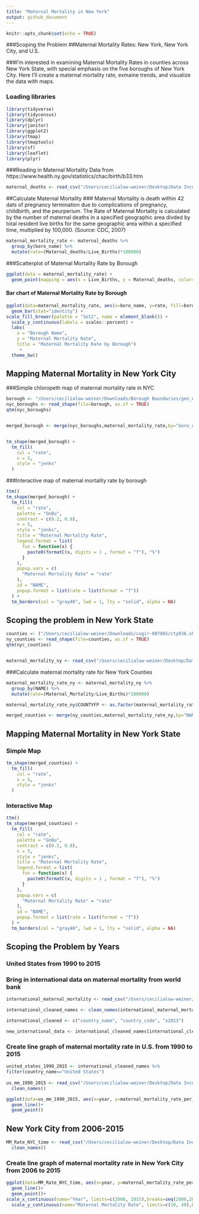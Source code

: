 ```yaml
---
title: "Maternal Mortality in New York"
output: github_document
---
```


```r
knitr::opts_chunk$set(echo = TRUE)
```

###Scoping the Problem
##Maternal Mortality Rates: New York, New York City, and U.S. 

###I'm interested in examining Maternal Mortality Rates in counties across New York State, with special emphasis on the five boroughs of New York City. Here I'll create a maternal mortality rate, exmaine trends, and visualize the data with maps. 

### Loading libraries
```r
library(tidyverse)
library(tidycensus)
library(dplyr)
library(janitor)
library(ggplot2)
library(tmap)
library(tmaptools)
library(sf)
library(leaflet)
library(plyr)
```

###Reading in Maternal Mortality Data from https://www.health.ny.gov/statistics/chac/birth/b33.htm 
```r
maternal_deaths <- read_csv("/Users/cecilialow-weiner/Desktop/Data Incubator Project /2013_maternal_mortality_rate.csv")
```

##Calculate Maternal Mortality
### Maternal Mortality is death within 42 dats of pregnancy termination due to complications of pregnancy, childbirth, and the peurperium. The Rate of Maternal Mortality is calculated by the number of maternal deaths in a specified geographic area divded by total resident live births for the same geographic area within a specified time, multiplied by 100,000. (Source: CDC, 2007)

```r
maternal_mortality_rate <- maternal_deaths %>%
  group_by(boro_name) %>%
  mutate(rate=(Maternal_deaths/Live_Births)*100000) 
```

###Scatterplot of Maternal Mortality Rate by Borough
```r
ggplot(data = maternal_mortality_rate) + 
  geom_point(mapping = aes(x = Live_Births, y = Maternal_deaths, color=boro_name))
```

#### Bar chart of Maternal Mortality Rate by Borough
```r
ggplot(data=maternal_mortality_rate, aes(x=boro_name, y=rate, fill=boro_name)) +
  geom_bar(stat="identity") +
scale_fill_brewer(palette = "Set2", name = element_blank()) +
  scale_y_continuous(labels = scales::percent) +
  labs(
    x = "Borough Name",
    y = "Maternal Mortality Rate",
    title = "Maternal Mortality Rate by Borough")
     +
  theme_bw()
```

## Mapping Maternal Mortality in New York City

###Simple chloropeth map of maternal mortality rate in NYC

```r
borough <- "/Users/cecilialow-weiner/Downloads/Borough Boundaries/geo_export_838ba8d5-de6d-49a7-a7a6-681c253a5cf5.shp"
nyc_boroughs <- read_shape(file=borough, as.sf = TRUE)
qtm(nyc_boroughs)


merged_borough <- merge(nyc_boroughs,maternal_mortality_rate,by="boro_name")


tm_shape(merged_borough) +
  tm_fill(
    col = "rate",
    n = 5,
    style = "jenks"
  )

```

###Interactive map of maternal mortality rate by borough

```r
ttm()
tm_shape(merged_borough) +
  tm_fill(
    col = "rate",
    palette = "GnBu",
    contrast = c(0.2, 0.8),
    n = 5,
    style = "jenks",
    title = "Maternal Mortality Rate",
    legend.format = list(
      fun = function(x) {
        paste0(formatC(x, digits = 1 , format = "f"), "%")
      }
    ),
    popup.vars = c(
      "Maternal Mortality Rate" = "rate"
    ),
    id = "NAME",
    popup.format = list(rate = list(format = "f"))
  ) +
  tm_borders(col = "gray40", lwd = 1, lty = "solid", alpha = NA)
```

## Scoping the problem in New York State

```r
counties <- ("/Users/cecilialow-weiner/Downloads/cugir-007865/cty036.shp")
ny_counties <- read_shape(file=counties, as.sf = TRUE)
qtm(nyc_counties)


maternal_mortality_ny <- read_csv("/Users/cecilialow-weiner/Desktop/Data Incubator Project /Maternal_deaths_2013.csv")
```

###Calculate maternal mortality rate for New York Counties
```r
maternal_mortality_rate_ny <- maternal_mortality_ny %>%
  group_by(NAME) %>%
  mutate(rate=(Maternal_Mortality/Live_Births)*100000) 

maternal_mortality_rate_ny$COUNTYFP <- as.factor(maternal_mortality_rate_ny$COUNTYFP)

merged_counties <- merge(ny_counties,maternal_mortality_rate_ny,by="NAME")

```

## Mapping Maternal Mortality in New York State

### Simple Map
```r
tm_shape(merged_counties) +
  tm_fill(
    col = "rate",
    n = 5,
    style = "jenks"
  )
```

### Interactive Map

```r
ttm()
tm_shape(merged_counties) +
  tm_fill(
    col = "rate",
    palette = "GnBu",
    contrast = c(0.2, 0.8),
    n = 5,
    style = "jenks",
    title = "Maternal Mortality Rate",
    legend.format = list(
      fun = function(x) {
        paste0(formatC(x, digits = 1 , format = "f"), "%")
      }
    ),
    popup.vars = c(
      "Maternal Mortality Rate" = "rate"
    ),
    id = "NAME",
    popup.format = list(rate = list(format = "f"))
  ) +
  tm_borders(col = "gray40", lwd = 1, lty = "solid", alpha = NA)
```

## Scoping the Problem by Years
### United States from 1990 to 2015

### Bring in international data on maternal mortality from world bank
```r
international_maternal_mortality <- read_csv("/Users/cecilialow-weiner/Desktop/Data Incubator Project /international_maternal_mortality_rates.csv")

international_cleaned_names <- clean_names(international_maternal_mortality) 

international_cleaned <- c("country_name", "country_code", "x2013")

new_international_data <- international_cleaned_names[international_cleaned]

```
### Create line graph of maternal mortality rate in U.S. from 1990 to 2015

```r
united_states_1990_2015 <- international_cleaned_names %>%
filter(country_name=="United States")
  
us_mm_1990_2015 <- read_csv("/Users/cecilialow-weiner/Desktop/Data Incubator Project /maternal_mortality_US_1990_2015.csv") %>%
  clean_names()

ggplot(data=us_mm_1990_2015, aes(x=year, y=maternal_mortality_rate_per_100_000_live_births))+
  geom_line()+
  geom_point()
```

## New York City from 2006-2015  
```r
MM_Rate_NYC_time <- read_csv("/Users/cecilialow-weiner/Desktop/Data Incubator Project /maternal_mortality_NYC_2006_2015.csv")%>%
  clean_names()
```

### Create line graph of maternal mortality rate in New York City from 2006 to 2015
```r
ggplot(data=MM_Rate_NYC_time, aes(x=year, y=maternal_mortality_rate_per_100_000_live_births, group=1)) +
  geom_line()+
  geom_point()+
scale_x_continuous(name="Year", limits=c(2006, 2015),breaks=seq(2006,2015,1)) +
  scale_y_continuous(name="Maternal Mortality Rate", limits=c(10, 40),breaks=seq(10,40,2))
```